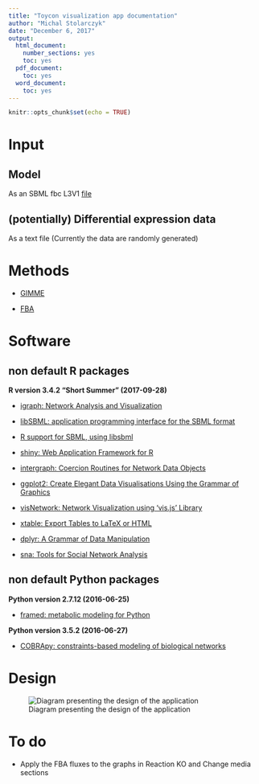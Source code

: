 ```yaml
---
title: "Toycon visualization app documentation"
author: "Michal Stolarczyk"
date: "December 6, 2017"
output:
  html_document:
    number_sections: yes
    toc: yes
  pdf_document:
    toc: yes
  word_document:
    toc: yes
---
```


```r
knitr::opts_chunk$set(echo = TRUE)
```

# Input

## Model

As an SBML fbc L3V1 [file](http://sbml.org/Software/libSBML/docs/python-api/group__fbc.html)  

## (potentially) Differential expression data

As a text file (Currently the data are randomly generated)

# Methods

- [GIMME](http://journals.plos.org/ploscompbiol/article?id=10.1371/journal.pcbi.1000082)

- [FBA](https://www.nature.com/articles/nbt.1614)

# Software

## non default R packages

**R version 3.4.2 "Short Summer" (2017-09-28)**

- [igraph: Network Analysis and Visualization](https://CRAN.R-project.org/package=igraph)

- [libSBML: application programming interface for the SBML format](http://sbml.org/Software/libSBML/Downloading_libSBML#R)

- [R support for SBML, using libsbml](https://www.bioconductor.org/packages/release/bioc/html/rsbml.html)

- [shiny: Web Application Framework for R](https://CRAN.R-project.org/package=shiny)

- [intergraph: Coercion Routines for Network Data Objects](https://CRAN.R-project.org/package=intergraph)

- [ggplot2: Create Elegant Data Visualisations Using the Grammar of Graphics](https://CRAN.R-project.org/package=ggplot2)

- [visNetwork: Network Visualization using 'vis.js' Library](https://CRAN.R-project.org/package=visNetwork)

- [xtable: Export Tables to LaTeX or HTML](https://CRAN.R-project.org/package=xtable)

- [dplyr: A Grammar of Data Manipulation](https://CRAN.R-project.org/package=dplyr)

- [sna: Tools for Social Network Analysis](https://cran.r-project.org/web/packages/sna/)

## non default Python packages

**Python version 2.7.12 (2016-06-25)**

- [framed: metabolic modeling for Python](https://pypi.python.org/pypi/framed)

**Python version 3.5.2 (2016-06-27)**

- [COBRApy: constraints-based modeling of biological networks](https://pypi.python.org/pypi/cobra/0.9.1)

# Design

![Diagram presenting the design of the application](scheme.svg)

# To do

- Apply the FBA fluxes to the graphs in Reaction KO and Change media sections


